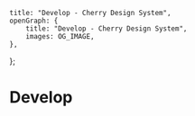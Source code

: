 
	title: "Develop - Cherry Design System",
	openGraph: {
		title: "Develop - Cherry Design System",
		images: OG_IMAGE,
	},
};

# Develop
